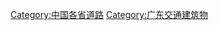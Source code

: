 [[Category:中国各省道路|Category:中国各省道路]]
[[Category:广东交通建筑物‎|Category:广东交通建筑物‎]]


{{commons|Category:Streets in Guangdong}}